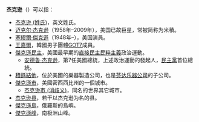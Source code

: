 {{NoteTA
|T=zh-hans:杰克逊;zh-tw:傑克森;zh-hk:積遜;
|1=zh-hans:杰克逊;zh-tw:傑克森;zh-hk:積遜;
}}
'''杰克逊'''（{{lang-en|Jackson}}）可以指：
* [[杰克逊_(姓氏)|杰克逊 (姓氏)]]，英文姓氏。
* [[迈克尔·杰克逊|迈克尔·杰克逊]]（1958年–2009年），美国已故巨星，常被简称为米積。
* [[塞繆爾·傑克遜|塞繆爾·傑克遜]]（1948年–），美国演員。
* [[王嘉爾|王嘉爾]]，韓國男子團體[[GOT7|GOT7]]成員。
* [[傑克遜民主|傑克遜民主]]，美國最早期的[[直接民主|直接民主]][[民粹主義|民粹主義]]政治運動。
** [[安德鲁·杰克逊|安德鲁·杰克逊]]，第7任美國總統，上述政治運動的發起人，[[民主黨_(美國)|民主黨]]首位總統。
* [[積遜結他|積遜結他]]，位於美國的樂器製造公司，也是[[芬达乐器公司|芬达乐器公司]]的子公司。
* [[傑克遜市|傑克遜市]]，美國密西西比州的一個城市。
** [[杰克逊市_(消歧义)|杰克逊市 (消歧义)]]，同名的世界其它城市。
* [[杰克逊县|杰克逊县]]，若干以杰克逊为名的县。
* [[傑克遜島|傑克遜島]]，俄羅斯的島嶼。
* [[傑克遜峰|傑克遜峰]]，南极洲山峰。

{{Disambig|Cat=三字消歧义|J}}